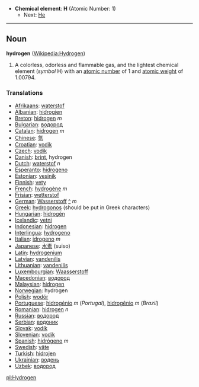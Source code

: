 *'''Chemical element''': '''H''' (Atomic Number: 1)
**Next: [[Helium|He]]
----
== Noun ==
'''hydrogen''' ([[en:Hydrogen|Wikipedia:Hydrogen]])

# A colorless, odorless and flammable gas, and the lightest chemical element (''symbol'' H) with an [[atomic number]] of 1 and [[atomic weight]] of 1.00794.

===Translations===
*[[Afrikaans]]: [[waterstof]]
*[[Albanian]]: [[hidrogjen]]
*[[Breton]]: [[hidrogen]] ''m''
*[[Bulgarian]]: [[водород]]
*[[Catalan]]: [[hidrogen]] ''m''
*[[Chinese]]: [[氫]]
*[[Croatian]]: [[vodik]]
*[[Czech]]: [[vodík]]
*[[Danish]]: [[brint]], hydrogen
*[[Dutch]]: [[waterstof]] ''n''
*[[Esperanto]]: [[hidrogeno]]
*[[Estonian]]: [[vesinik]]
*[[Finnish]]: [[vety]]
*[[French]]: [[hydrogène]] ''m''
*[[Frisian]]: [[wetterstof]]
*[[German]]: [[Wasserstoff]] [[:de:Wasserstoff|^]] ''m''
*[[Greek]]: [[hydrogonos]] (should be put in Greek characters)
*[[Hungarian]]: [[hidrogén]]
*[[Icelandic]]: [[vetni]]
*[[Indonesian]]: [[hidrogen]]
*[[Interlingua]]: [[hydrogeno]]
*[[Italian]]: [[idrogeno]] ''m''
*[[Japanese]]: [[水素]] (suiso)
*[[Latin]]: [[hydrogenium]]
*[[Latvian]]: [[vandenilis]]
*[[Lithuanian]]: [[vandenilis]]
*[[Luxembourgian]]: [[Waasserstoff]]
*[[Macedonian]]: [[водород]]
*[[Malaysian]]: [[hidrogen]]
*[[Norwegian]]: hydrogen
*[[Polish]]: [[wodór]]
*[[Portuguese]]: [[hidrogénio]] ''m'' (''Portugal''), [[hidrogênio]] ''m'' (''Brazil'')
*[[Romanian]]: [[hidrogen]] ''n''
*[[Russian]]: [[водород]]
*[[Serbian]]: [[водоник]]
*[[Slovak]]: [[vodík]]
*[[Slovenian]]: [[vodik]]
*[[Spanish]]: [[hidrógeno]] ''m''
*[[Swedish]]: [[väte]]
*[[Turkish]]: [[hidrojen]]
*[[Ukrainian]]: [[водень]]
*[[Uzbek]]: [[водород]]

[[pl:Hydrogen]]